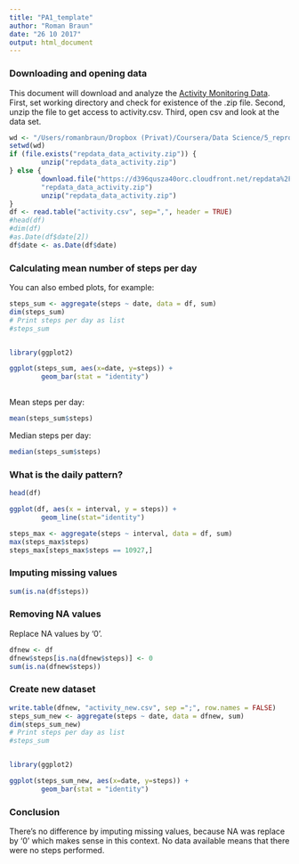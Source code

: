 ```yaml
---
title: "PA1_template"
author: "Roman Braun"
date: "26 10 2017"
output: html_document
---
```


### Downloading and opening data

This document will download and analyze the [Activity Monitoring Data](https://d396qusza40orc.cloudfront.net/repdata%2Fdata%2Factivity.zip).
First, set working directory and check for existence of the .zip file. Second, 
unzip the file to get access to activity.csv. Third, open csv and look at the data
set.

```r
wd <- "/Users/romanbraun/Dropbox (Privat)/Coursera/Data Science/5_reproducible_research/W2 - assignment"
setwd(wd)
if (file.exists("repdata_data_activity.zip")) {
        unzip("repdata_data_activity.zip")
} else {
        download.file("https://d396qusza40orc.cloudfront.net/repdata%2Fdata%2Factivity.zip", 
        "repdata_data_activity.zip")
        unzip("repdata_data_activity.zip")
}
df <- read.table("activity.csv", sep=",", header = TRUE)  
#head(df)
#dim(df)
#as.Date(df$date[2])
df$date <- as.Date(df$date)
```

### Calculating  mean number of steps per day

You can also embed plots, for example:

```r
steps_sum <- aggregate(steps ~ date, data = df, sum) 
dim(steps_sum)
# Print steps per day as list
#steps_sum


library(ggplot2)

ggplot(steps_sum, aes(x=date, y=steps)) +
        geom_bar(stat = "identity")
        
```

Mean steps per day:
```r
mean(steps_sum$steps)
```
Median steps per day:
```r
median(steps_sum$steps)
```

### What is the daily pattern?
```r
head(df)

ggplot(df, aes(x = interval, y = steps)) +
        geom_line(stat="identity")

steps_max <- aggregate(steps ~ interval, data = df, sum) 
max(steps_max$steps)
steps_max[steps_max$steps == 10927,]
```

### Imputing missing values
```r
sum(is.na(df$steps))
```


### Removing NA values
Replace NA values by '0'.

```r
dfnew <- df
dfnew$steps[is.na(dfnew$steps)] <- 0
sum(is.na(dfnew$steps))

```

### Create new dataset
```r
write.table(dfnew, "activity_new.csv", sep =";", row.names = FALSE)
steps_sum_new <- aggregate(steps ~ date, data = dfnew, sum) 
dim(steps_sum_new)
# Print steps per day as list
#steps_sum


library(ggplot2)

ggplot(steps_sum_new, aes(x=date, y=steps)) +
        geom_bar(stat = "identity")
```

### Conclusion
There's no difference by imputing missing values, because NA was replace by '0' which makes sense in this context.
No data available means that there were no steps performed.
